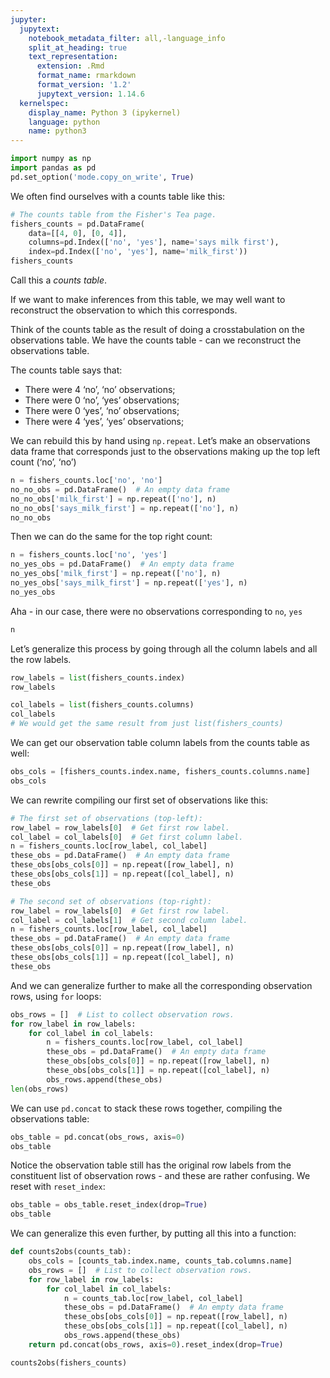 ```yaml
---
jupyter:
  jupytext:
    notebook_metadata_filter: all,-language_info
    split_at_heading: true
    text_representation:
      extension: .Rmd
      format_name: rmarkdown
      format_version: '1.2'
      jupytext_version: 1.14.6
  kernelspec:
    display_name: Python 3 (ipykernel)
    language: python
    name: python3
---
```


```python
import numpy as np
import pandas as pd
pd.set_option('mode.copy_on_write', True)
```

We often find ourselves with a counts table like this:

```python
# The counts table from the Fisher's Tea page.
fishers_counts = pd.DataFrame(
    data=[[4, 0], [0, 4]],
    columns=pd.Index(['no', 'yes'], name='says milk first'),
    index=pd.Index(['no', 'yes'], name='milk_first'))
fishers_counts
```

Call this a *counts table*.

If we want to make inferences from this table, we may well want to reconstruct the observation to which this corresponds.

Think of the counts table as the result of doing a crosstabulation on the observations table.  We have the counts table - can we reconstruct the observations table.


The counts table says that:

* There were 4 'no', 'no' observations;
* There were 0 'no', 'yes' observations;
* There were 0 'yes', 'no' observations;
* There were 4 'yes', 'yes' observations;


We can rebuild this by hand using `np.repeat`.  Let's make an observations data frame that corresponds just to the observations making up the top left count ('no', 'no')

```python
n = fishers_counts.loc['no', 'no']
no_no_obs = pd.DataFrame()  # An empty data frame
no_no_obs['milk_first'] = np.repeat(['no'], n)
no_no_obs['says_milk_first'] = np.repeat(['no'], n)
no_no_obs
```

Then we can do the same for the top right count:

```python
n = fishers_counts.loc['no', 'yes']
no_yes_obs = pd.DataFrame()  # An empty data frame
no_yes_obs['milk_first'] = np.repeat(['no'], n)
no_yes_obs['says_milk_first'] = np.repeat(['yes'], n)
no_yes_obs
```

Aha - in our case, there were no observations corresponding to `no`, `yes`

```python
n
```

Let's generalize this process by going through all the column labels and all the row labels.

```python
row_labels = list(fishers_counts.index)
row_labels
```

```python
col_labels = list(fishers_counts.columns)
col_labels
# We would get the same result from just list(fishers_counts)
```

We can get our observation table column labels from the counts table as well:

```python
obs_cols = [fishers_counts.index.name, fishers_counts.columns.name]
obs_cols
```

We can rewrite compiling our first set of observations like this:

```python
# The first set of observations (top-left):
row_label = row_labels[0]  # Get first row label.
col_label = col_labels[0]  # Get first column label.
n = fishers_counts.loc[row_label, col_label]
these_obs = pd.DataFrame()  # An empty data frame
these_obs[obs_cols[0]] = np.repeat([row_label], n)
these_obs[obs_cols[1]] = np.repeat([col_label], n)
these_obs
```

```python
# The second set of observations (top-right):
row_label = row_labels[0]  # Get first row label.
col_label = col_labels[1]  # Get second column label.
n = fishers_counts.loc[row_label, col_label]
these_obs = pd.DataFrame()  # An empty data frame
these_obs[obs_cols[0]] = np.repeat([row_label], n)
these_obs[obs_cols[1]] = np.repeat([col_label], n)
these_obs
```

And we can generalize further to make all the corresponding observation rows, using `for` loops:

```python
obs_rows = []  # List to collect observation rows.
for row_label in row_labels:
    for col_label in col_labels:
        n = fishers_counts.loc[row_label, col_label]
        these_obs = pd.DataFrame()  # An empty data frame
        these_obs[obs_cols[0]] = np.repeat([row_label], n)
        these_obs[obs_cols[1]] = np.repeat([col_label], n)
        obs_rows.append(these_obs)
len(obs_rows)
```

We can use `pd.concat` to stack these rows together, compiling the observations table:

```python
obs_table = pd.concat(obs_rows, axis=0)
obs_table
```

Notice the observation table still has the original row labels from the constituent list of observation rows - and these are rather confusing.  We reset with `reset_index`:

```python
obs_table = obs_table.reset_index(drop=True)
obs_table
```

We can generalize this even further, by putting all this into a function:

```python
def counts2obs(counts_tab):
    obs_cols = [counts_tab.index.name, counts_tab.columns.name]
    obs_rows = []  # List to collect observation rows.
    for row_label in row_labels:
        for col_label in col_labels:
            n = counts_tab.loc[row_label, col_label]
            these_obs = pd.DataFrame()  # An empty data frame
            these_obs[obs_cols[0]] = np.repeat([row_label], n)
            these_obs[obs_cols[1]] = np.repeat([col_label], n)
            obs_rows.append(these_obs)
    return pd.concat(obs_rows, axis=0).reset_index(drop=True)
```

```python
counts2obs(fishers_counts)
```
